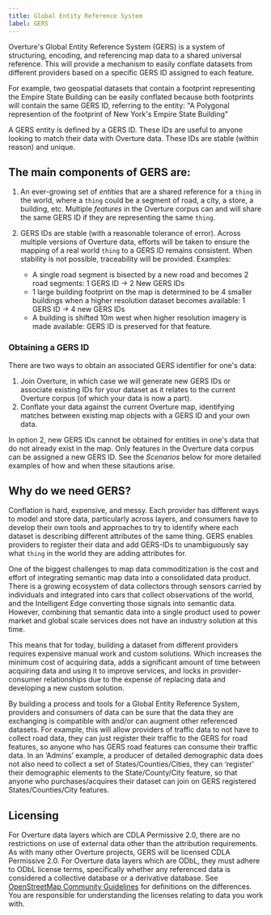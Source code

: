 ```yaml
---
title: Global Entity Reference System
label: GERS
---
```


Overture's Global Entity Reference System (GERS) is a system of structuring, encoding, and referencing map data to a shared universal reference. This will provide a mechanism to easily conflate datasets from different providers based on a specific GERS ID assigned to each feature.

For example, two geospatial datasets that contain a footprint representing the Empire State Building can be easily conflated because both footprints will contain the same GERS ID, referring to the entity: "A Polygonal represention of the footprint of New York's Empire State Building"

A GERS entity is defined by a GERS ID. These IDs are useful to anyone looking to match their data with Overture data. These IDs are stable (within reason) and unique.

## The main components of GERS are:

1. An ever-growing set of _entities_ that are a shared reference for a `thing` in the world, where a `thing` could be a segment of road, a city, a store, a building, etc. Multiple _features_ in the Overture corpus can and will share the same GERS ID if they are representing the same `thing`.

2.  GERS IDs are stable (with a reasonable tolerance of error). Across multiple versions of Overture data, efforts will be taken to ensure the mapping of a real world `thing` to a GERS ID remains consistent. When stability is not possible, traceability will be provided. Examples:
    - A single road segment is bisected by a new road and becomes 2 road segments: 1 GERS ID -> 2 New GERS IDs
    - 1 large building footprint on the map is determined to be 4 smaller buildings when a higher resolution dataset becomes available: 1 GERS ID -> 4 new GERS IDs
    - A building is shifted 10m west when higher resolution imagery is made available: GERS ID is preserved for that feature.

### Obtaining a GERS ID
There are two ways to obtain an associated GERS identifier for one's data:

1. Join Overture, in which case we will generate new GERS IDs or associate existing IDs for your dataset as it relates to the current Overture corpus (of which your data is now a part).
2. Conflate your data against the current Overture map, identifying matches between existing map objects with a GERS ID and your own data.

In option 2, new GERS IDs cannot be obtained for entities in one's data that do not already exist in the map. Only features in the Overture data corpus can be assigned a new GERS ID. See the _Scenarios_ below for more detailed examples of how and when these sitautions arise.


## Why do we need GERS?

Conflation is hard, expensive, and messy. Each provider has different ways to model and store data, particularly across layers, and consumers have to develop their own tools and approaches to try to identify where each dataset is describing different attributes of the same thing. GERS enables providers to register their data and add GERS-IDs to unambiguously say what `thing` in the world they are adding attributes for.

One of the biggest challenges to map data commoditization is the cost and effort of integrating semantic map data into a consolidated data product. There is a growing ecosystem of data collectors through sensors carried by individuals and integrated into cars that collect observations of the world, and the Intelligent Edge converting those signals into semantic data. However, combining that semantic data into a single product used to power market and global scale services does not have an industry solution at this time.

This means that for today, building a dataset from different providers requires expensive manual work and custom solutions. Which increases the minimum cost of acquiring data, adds a significant amount of time between acquiring data and using it to improve services, and locks in provider-consumer relationships due to the expense of replacing data and developing a new custom solution.

By building a process and tools for a Global Entity Reference System, providers and consumers of data can be sure that the data they are exchanging is compatible with and/or can augment other referenced datasets. For example, this will allow providers of traffic data to not have to collect road data, they can just register their traffic to the GERS for road features, so anyone who has GERS road features can consume their traffic data. In an ‘Admins’ example, a producer of detailed demographic data does not also need to collect a set of States/Counties/Cities, they can ‘register’ their demographic elements to the State/County/City feature, so that anyone who purchases/acquires their dataset can join on GERS registered States/Counties/City features.


## Licensing
For Overture data layers which are CDLA Permissive 2.0, there are no restrictions on use of external data other than the attribution requirements.  As with many other Overture projects, GERS will be licensed CDLA Permissive 2.0.
For Overture data layers which are ODbL, they must adhere to ODbL license terms, specifically whether any referenced data is considered a collective database or a derivative database. See [OpenStreetMap Community Guidelines](https://wiki.osmfoundation.org/wiki/Licence/Community_Guidelines/Collective_Database_Guideline_Guideline) for definitions on the differences.
You are responsible for understanding the licenses relating to data you work with.
